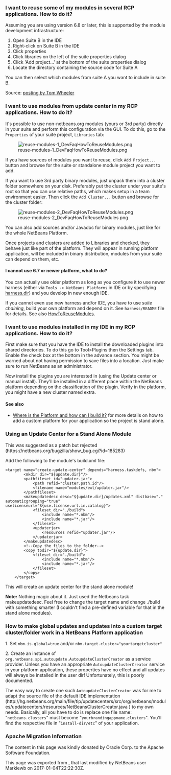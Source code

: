 <!--

    Licensed to the Apache Software Foundation (ASF) under one
    or more contributor license agreements.  See the NOTICE file
    distributed with this work for additional information
    regarding copyright ownership.  The ASF licenses this file
    to you under the Apache License, Version 2.0 (the
    "License"); you may not use this file except in compliance
    with the License.  You may obtain a copy of the License at

      http://www.apache.org/licenses/LICENSE-2.0

    Unless required by applicable law or agreed to in writing,
    software distributed under the License is distributed on an
    "AS IS" BASIS, WITHOUT WARRANTIES OR CONDITIONS OF ANY
    KIND, either express or implied.  See the License for the
    specific language governing permissions and limitations
    under the License.

-->

===I want to reuse some of my modules in several RCP applications. How to do it?===
Assuming you are using version 6.8 or later, this is supported by the module development infrastructure:

# Open Suite B in the IDE
# Right-click on Suite B in the IDE
# Click properties
# Click libraries on the left of the suite properties dialog
# Click 'Add project...' at the bottom of the suite properties dialog
# Locate the directory containing the source code for Suite A

You can then select which modules from suite A you want to include in suite B.

Source: [http://netbeans.org/projects/platform/lists/dev/archive/2010-03/message/652 posting by Tom Wheeler]

===I want to use modules from update center in my RCP applications. How to do it?===

It's possible to use non-netbeans.org modules (yours or 3rd party) directly in your suite and perform this configuration via the GUI. To do this, go to the <tt>Properties</tt> of your suite project, <tt>Libraries</tt> tab:

[[Image:reuse-modules-1_DevFaqHowToReuseModules.png]]

If you have sources of modules you want to reuse, click <tt>Add Project...</tt> button and browse for the suite or standalone module project you want to add.

If you want to use 3rd party binary modules, just unpack them into a cluster folder somewhere on your disk. Preferably put the cluster under your suite's root so that you can use relative paths, which makes setup in a team environment easier. Then click the <tt>Add Cluster...</tt> button and browse for the cluster folder:

[[Image:reuse-modules-2_DevFaqHowToReuseModules.png]]

You can also add sources and/or Javadoc for binary modules, just like for the whole NetBeans Platform.

Once projects and clusters are added to Libraries and checked, they behave just like part of the platform. They will appear in running platform application, will be included in binary distribution, modules from your suite can depend on them, etc.

====I cannot use 6.7 or newer platform, what to do?====
You can actually use older platform as long as you configure it to use newer harness (either via <tt>Tools -> NetBeans Platforms</tt> in IDE or by specifying [[DevFaqNbPlatformAndHarnessMixAndMatch| harness.dir]]) and you develop in new enough IDE.

If you cannot even use new harness and/or IDE, you have to use ''suite chaining'', build your own platform and depend on it. See <tt>harness/README</tt> file for details. See also [[HowToReuseModules]].

===I want to use modules installed in my IDE in my RCP applications. How to do it?===
First make sure that you have the IDE to install the downloaded plugins into shared directories. To do this go to Tool>Plugins then the Settings tab. Enable the check box at the bottom in the advance section. You might be warned about not having permission to save files into a location. Just make sure to run NetBeans as an administrator.

Now install the plugins you are interested in (using the Update center or manual install). They'll be installed in a different place within the NetBeans platform depending on the classification of the plugin. Verify in the platform, you might have a new cluster named extra.

====See also====
*[[DevFaqGeneralWhereIsPlatformHowToBuild | Where is the Platform and how can I build it?]] for more details on how to add a custom platform for your application so the project is stand alone.

===Using an Update Center for a Stand Alone Module===
This was suggested as a patch but rejected (https://netbeans.org/bugzilla/show_bug.cgi?id=185283)

Add the following to the module's build.xml file:

<pre>
<target name="create-update-center" depends="harness.taskdefs, nbm">
        <mkdir dir="${update.dir}"/>
        <pathfileset id="updater.jar">
            <path refid="cluster.path.id"/>
            <filename name="modules/ext/updater.jar"/>
        </pathfileset>
        <makeupdatedesc desc="${update.dir}/updates.xml" distbase="."
automaticgrouping="true" uselicenseurl="${use.license.url.in.catalog}">
            <fileset dir="./build">
                <include name="*.nbm"/>
                <include name="*.jar"/>
            </fileset>
            <updaterjar>
                <resources refid="updater.jar"/>
            </updaterjar>
        </makeupdatedesc>
        <!--Copy the files to the folder-->
        <copy todir="${update.dir}">
            <fileset dir="./build">
                <include name="*.nbm"/>
                <include name="*.jar"/>
            </fileset>
        </copy>
    </target>
</pre>

This will create an update center for the stand alone module!

'''Note:''' Nothing magic about it. Just used the Netbeans task makeupdatedesc. Feel free
to change the target name and change ./build with something smarter (I couldn't
find a pre-defined variable for that in the stand alone modules).

===How to make global updates and updates into a custom target cluster/folder work in a NetBeans Platform application===

1. Set <code>nbm.is.global=true</code> and/or <code>nbm.target.cluster="yourtargetcluster"</code>

2. Create an instance of <code>org.netbeans.spi.autoupdate.AutoupdateClusterCreator</code> as a service provider. Unless you have an appropriate <code>AutoupdateClusterCreator</code> service in your platform application, these properties have no effect and all updates will always be installed in the user dir! Unfortunately, this is poorly documented. 

The easy way to create one such <code>AutoupdateClusterCreator</code> was for me to adapt the source file of the default IDE implementation (http://hg.netbeans.org/main/file/tip/updatecenters/src/org/netbeans/modules/updatecenters/resources/NetBeansClusterCreator.java ) to my own needs. Basically, all you have to do is replace one file name: "<code>netbeans.clusters</code>" must become "<code>yourbrandingappname.clusters</code>". You'll find the respective file in "<code>install-dir/etc</code>" of your application.

===Apache Migration Information===

The content in this page was kindly donated by Oracle Corp. to the
Apache Software Foundation.

This page was exported from , 
that last modified by NetBeans user Markiewb 
on 2017-01-04T22:22:30Z.


